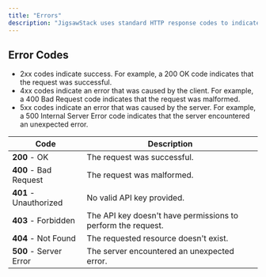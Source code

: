 ```yaml
---
title: "Errors"
description: "JigsawStack uses standard HTTP response codes to indicate the success or failure of an API request."
---
```


## Error Codes

- 2xx codes indicate success. For example, a 200 OK code indicates that the request was successful.
- 4xx codes indicate an error that was caused by the client. For example, a 400 Bad Request code indicates that the request was malformed.
- 5xx codes indicate an error that was caused by the server. For example, a 500 Internal Server Error code indicates that the server encountered an unexpected error.

| Code                   | Description                                                  |
| ---------------------- | ------------------------------------------------------------ |
| **200** - OK           | The request was successful.                                  |
| **400** - Bad Request  | The request was malformed.                                   |
| **401** - Unauthorized | No valid API key provided.                                   |
| **403** - Forbidden    | The API key doesn't have permissions to perform the request. |
| **404** - Not Found    | The requested resource doesn't exist.                        |
| **500** - Server Error | The server encountered an unexpected error.                  |
